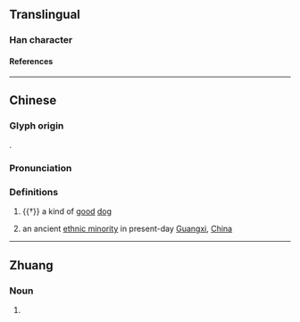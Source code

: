 {{character info}}
==Translingual==

===Han character===
{{Han char|rn=94|rad=犬|as=05|sn=8|four=48227|canj=KHOII|ids=⿰犭令}}

====References====
{{Han ref|kx=0709.020|dkj=20335|dj=1121.130|hdz=21341.030|uh=72D1}}

----

==Chinese==
{{zh-forms}}

===Glyph origin===
{{Han etym}}
{{Han compound|犬|alt1=犭|令|ls=psc|c1=s|c2=p}}.

===Pronunciation===
{{zh-pron
|m=líng
|c=ling4
|mc=y
|oc=y
|cat=n
}}

===Definitions===
{{zh-hanzi}}

# {{†}} a kind of [[good]] [[dog]]
# {{lb|zh|historical}} an ancient [[ethnic minority]] in present-day [[Guangxi]], [[China]]

----

==Zhuang==

===Noun===
{{za-head|noun}}

# {{za-sawndip form of|lingz}}